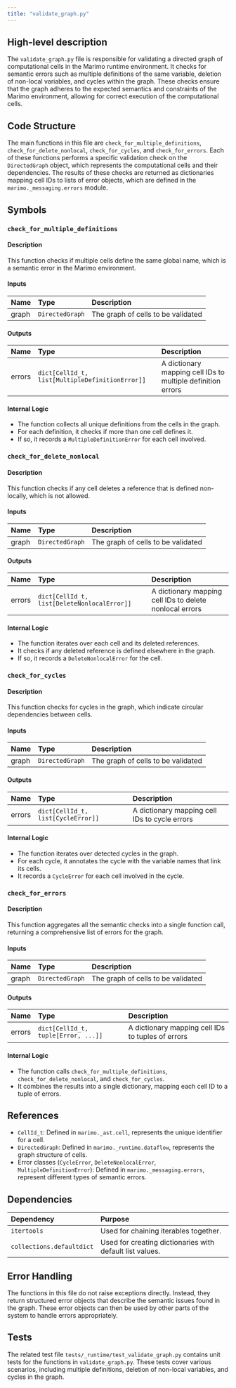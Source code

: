 ```yaml
---
title: "validate_graph.py"
---
```


## High-level description

The `validate_graph.py` file is responsible for validating a directed graph of computational cells in the Marimo runtime environment. It checks for semantic errors such as multiple definitions of the same variable, deletion of non-local variables, and cycles within the graph. These checks ensure that the graph adheres to the expected semantics and constraints of the Marimo environment, allowing for correct execution of the computational cells.

## Code Structure

The main functions in this file are `check_for_multiple_definitions`, `check_for_delete_nonlocal`, `check_for_cycles`, and `check_for_errors`. Each of these functions performs a specific validation check on the `DirectedGraph` object, which represents the computational cells and their dependencies. The results of these checks are returned as dictionaries mapping cell IDs to lists of error objects, which are defined in the `marimo._messaging.errors` module.

## Symbols

### `check_for_multiple_definitions`
#### Description
This function checks if multiple cells define the same global name, which is a semantic error in the Marimo environment.

#### Inputs
| Name  | Type           | Description                        |
|:------|:---------------|:-----------------------------------|
| graph | `DirectedGraph` | The graph of cells to be validated |

#### Outputs
| Name   | Type                                      | Description                                      |
|:-------|:------------------------------------------|:-------------------------------------------------|
| errors | `dict[CellId_t, list[MultipleDefinitionError]]` | A dictionary mapping cell IDs to multiple definition errors |

#### Internal Logic
- The function collects all unique definitions from the cells in the graph.
- For each definition, it checks if more than one cell defines it.
- If so, it records a `MultipleDefinitionError` for each cell involved.

### `check_for_delete_nonlocal`
#### Description
This function checks if any cell deletes a reference that is defined non-locally, which is not allowed.

#### Inputs
| Name  | Type           | Description                        |
|:------|:---------------|:-----------------------------------|
| graph | `DirectedGraph` | The graph of cells to be validated |

#### Outputs
| Name   | Type                                      | Description                                      |
|:-------|:------------------------------------------|:-------------------------------------------------|
| errors | `dict[CellId_t, list[DeleteNonlocalError]]` | A dictionary mapping cell IDs to delete nonlocal errors |

#### Internal Logic
- The function iterates over each cell and its deleted references.
- It checks if any deleted reference is defined elsewhere in the graph.
- If so, it records a `DeleteNonlocalError` for the cell.

### `check_for_cycles`
#### Description
This function checks for cycles in the graph, which indicate circular dependencies between cells.

#### Inputs
| Name  | Type           | Description                        |
|:------|:---------------|:-----------------------------------|
| graph | `DirectedGraph` | The graph of cells to be validated |

#### Outputs
| Name   | Type                              | Description                                      |
|:-------|:----------------------------------|:-------------------------------------------------|
| errors | `dict[CellId_t, list[CycleError]]` | A dictionary mapping cell IDs to cycle errors    |

#### Internal Logic
- The function iterates over detected cycles in the graph.
- For each cycle, it annotates the cycle with the variable names that link its cells.
- It records a `CycleError` for each cell involved in the cycle.

### `check_for_errors`
#### Description
This function aggregates all the semantic checks into a single function call, returning a comprehensive list of errors for the graph.

#### Inputs
| Name  | Type           | Description                        |
|:------|:---------------|:-----------------------------------|
| graph | `DirectedGraph` | The graph of cells to be validated |

#### Outputs
| Name   | Type                          | Description                                      |
|:-------|:------------------------------|:-------------------------------------------------|
| errors | `dict[CellId_t, tuple[Error, ...]]` | A dictionary mapping cell IDs to tuples of errors |

#### Internal Logic
- The function calls `check_for_multiple_definitions`, `check_for_delete_nonlocal`, and `check_for_cycles`.
- It combines the results into a single dictionary, mapping each cell ID to a tuple of errors.

## References

- `CellId_t`: Defined in `marimo._ast.cell`, represents the unique identifier for a cell.
- `DirectedGraph`: Defined in `marimo._runtime.dataflow`, represents the graph structure of cells.
- Error classes (`CycleError`, `DeleteNonlocalError`, `MultipleDefinitionError`): Defined in `marimo._messaging.errors`, represent different types of semantic errors.

## Dependencies

| Dependency | Purpose |
|:-----------|:--------|
| `itertools` | Used for chaining iterables together. |
| `collections.defaultdict` | Used for creating dictionaries with default list values. |

## Error Handling

The functions in this file do not raise exceptions directly. Instead, they return structured error objects that describe the semantic issues found in the graph. These error objects can then be used by other parts of the system to handle errors appropriately.

## Tests

The related test file `tests/_runtime/test_validate_graph.py` contains unit tests for the functions in `validate_graph.py`. These tests cover various scenarios, including multiple definitions, deletion of non-local variables, and cycles in the graph.